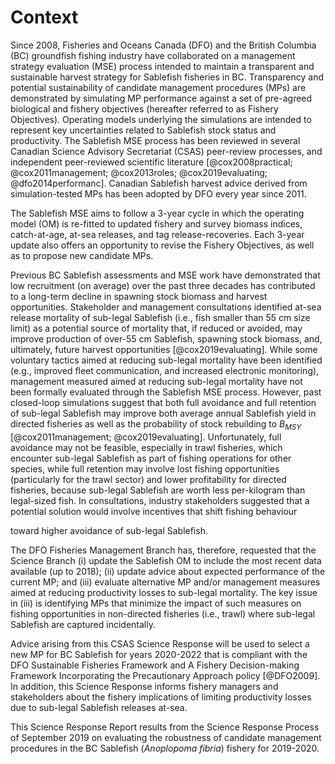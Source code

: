 # Context

Since 2008, Fisheries and Oceans Canada (DFO) and the British Columbia 
(BC) groundfish fishing industry have collaborated on a management 
strategy evaluation (MSE) process intended to maintain a transparent 
and sustainable harvest strategy for Sablefish fisheries in BC. 
Transparency and potential sustainability of candidate management 
procedures (MPs) are demonstrated by simulating MP performance 
against a set of pre-agreed biological and fishery objectives (hereafter referred to as Fishery Objectives). Operating models underlying the simulations are intended to represent 
key uncertainties related to Sablefish stock status and productivity. 
The Sablefish MSE process has been reviewed in several Canadian 
Science Advisory Secretariat (CSAS) peer-review processes, and independent peer-reviewed 
scientific literature [@cox2008practical;
@cox2011management; @cox2013roles; @cox2019evaluating; 
@dfo2014performanc]. Canadian Sablefish harvest advice derived
from simulation-tested MPs has been adopted by DFO every year since 2011.

The Sablefish MSE aims to follow a 3-year cycle in which the 
operating model (OM) is re-fitted to updated fishery and survey 
biomass indices, catch-at-age, at-sea releases, and tag 
release-recoveries. Each 3-year update also offers an opportunity 
to revise the Fishery Objectives, as well as to 
propose new candidate MPs. 

Previous BC Sablefish assessments and MSE work have demonstrated that 
low recruitment (on average) over the past three decades has 
contributed to a long-term decline in spawning stock biomass 
and harvest opportunities. Stakeholder and management 
consultations identified at-sea release mortality of 
sub-legal Sablefish (i.e., fish smaller than 55 cm size limit) 
as a potential source of mortality that, if reduced or avoided, 
may improve production of over-55 cm Sablefish, spawning stock 
biomass, and, ultimately, future harvest opportunities 
[@cox2019evaluating]. While some voluntary tactics 
aimed at reducing sub-legal mortality have been identified 
(e.g., improved fleet communication, and increased electronic monitoring), management 
measured aimed at reducing sub-legal mortality have not been 
formally evaluated through the Sablefish MSE process. However, 
past closed-loop simulations suggest that both full avoidance and 
full retention of sub-legal Sablefish may improve both average 
annual Sablefish yield in directed fisheries as well as the 
probability of stock rebuilding to $B_{MSY}$ [@cox2011management; 
@cox2019evaluating]. Unfortunately, full avoidance may not 
be feasible, especially in trawl fisheries, which encounter 
sub-legal Sablefish as part of fishing operations for other 
species, while full retention may involve lost fishing 
opportunities (particularly for the trawl sector) and 
lower profitability for directed fisheries, because sub-legal 
Sablefish are worth less per-kilogram than legal-sized fish. 
In consultations, industry stakeholders suggested that 
a potential solution would involve incentives that shift fishing 
behaviour 

toward higher avoidance of sub-legal Sablefish.

The DFO Fisheries Management Branch has, therefore, requested that 
the Science Branch (i) update the Sablefish OM to 
include the most recent data available (up to 2018); (ii) update 
advice about expected performance of the current MP; and 
(iii) evaluate alternative MP and/or management measures aimed at 
reducing productivity losses to sub-legal mortality. The key issue 
in (iii) is identifying MPs that minimize the impact of such measures 
on fishing opportunities in non-directed fisheries (i.e., trawl) 
where sub-legal Sablefish are captured incidentally.

Advice arising from this CSAS Science 
Response will be used to select a new MP for BC Sablefish for years 
2020-2022 that is compliant with the DFO Sustainable Fisheries Framework 
and A Fishery Decision-making Framework Incorporating the Precautionary 
Approach policy [@DFO2009]. In addition, this Science Response informs 
fishery managers and stakeholders about the fishery implications of limiting 
productivity losses due to sub-legal Sablefish releases at-sea. 

This Science Response Report results from the Science Response Process of 
September 2019 on evaluating the robustness of candidate management procedures 
in the BC Sablefish (*Anoplopoma fibria*) fishery for 2019-2020.
